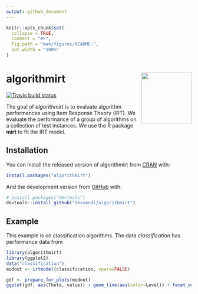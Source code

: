 ```yaml
---
output: github_document
---
```


<!-- README.md is generated from README.Rmd. Please edit that file -->

```r
knitr::opts_chunk$set(
  collapse = TRUE,
  comment = "#>",
  fig.path = "man/figures/README-",
  out.width = "100%"
)
```

# algorithmirt <img src='man/figures/logo.png' align="right" height="137.5" />
  

<!-- badges: start -->
  [![Travis build status](https://travis-ci.org/sevvandi/algorithmirt.svg?branch=master)](https://travis-ci.org/sevvandi/algorithmirt)
  <!-- badges: end -->
  
The goal of _algorithmirt_ is to evaluate algorithm performances using Item Response Theory (IRT). We evaluate the performance of a group of algorithms on a collection of test instances.  We use the R package __mirt__ to fit the IRT model. 

## Installation

You can install the released version of algorithmirt from [CRAN](https://CRAN.R-project.org) with:

``` r
install.packages("algorithmirt")
```

And the development version from [GitHub](https://github.com/) with:

``` r
# install.packages("devtools")
devtools::install_github("sevvandi/algorithmirt")
```
## Example

This example is on classification algorithms. The data *classification* has performance data from 

```r
library(algorithmirt)
library(ggplot2)
data("classification")
modout <- irtmodel(classification, vpara=FALSE)

gdf <- prepare_for_plots(modout)
ggplot(gdf, aes(Theta, value)) + geom_line(aes(color=Level)) + facet_wrap(.~Algorithm) + ylab("Probability") + ggtitle("Classification Algorithm Trace Lines") + theme_bw()
```

